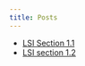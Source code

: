 ```yaml
---
title: Posts
---
```


- [LSI Section 1.1](./posts/_site/2018-05-10-lsi-1-1.html)
- [LSI section 1.2](./posts/_site/2018-05-11-lsi-1-2.html)
